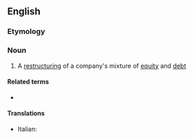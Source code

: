 ==English==

===Etymology===
{{prefix|en|re|capitalization}}

===Noun===
{{en-noun}}

# {{lb|en|finance}} A [[restructuring]] of a company's mixture of [[equity]] and [[debt]]

====Related terms====
* {{l|en|recapitalize}}

====Translations====
{{trans-top}}
* Italian: {{t|it|ricapitalizzazione|f}}
{{trans-bottom}}